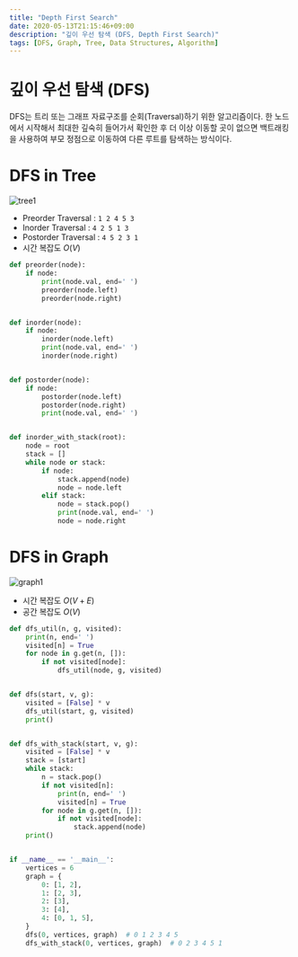 ```yaml
---
title: "Depth First Search"
date: 2020-05-13T21:15:46+09:00
description: "깊이 우선 탐색 (DFS, Depth First Search)"
tags: [DFS, Graph, Tree, Data Structures, Algorithm]
---
```


# 깊이 우선 탐색 (DFS)

DFS는 트리 또는 그래프 자료구조를 순회(Traversal)하기 위한 알고리즘이다. 한 노드에서 시작해서 최대한 깊숙히 들어가서 확인한 후 더 이상 이동할 곳이 없으면 백트래킹을 사용하여 부모 정점으로 이동하여 다른 루트를 탐색하는 방식이다.

# DFS in Tree

![tree1](./tree12.gif)

- Preorder Traversal : `1 2 4 5 3`
- Inorder Traversal : `4 2 5 1 3`
- Postorder Traversal : `4 5 2 3 1`
- 시간 복잡도 $O(V)$

```py
def preorder(node):
    if node:
        print(node.val, end=' ')
        preorder(node.left)
        preorder(node.right)


def inorder(node):
    if node:
        inorder(node.left)
        print(node.val, end=' ')
        inorder(node.right)


def postorder(node):
    if node:
        postorder(node.left)
        postorder(node.right)
        print(node.val, end=' ')


def inorder_with_stack(root):
    node = root
    stack = []
    while node or stack:
        if node:
            stack.append(node)
            node = node.left
        elif stack:
            node = stack.pop()
            print(node.val, end=' ')
            node = node.right
```

# DFS in Graph

![graph1](./graph1.jpg)

- 시간 복잡도 $O(V+E)$
- 공간 복잡도 $O(V)$

```py
def dfs_util(n, g, visited):
    print(n, end=' ')
    visited[n] = True
    for node in g.get(n, []):
        if not visited[node]:
            dfs_util(node, g, visited)


def dfs(start, v, g):
    visited = [False] * v
    dfs_util(start, g, visited)
    print()


def dfs_with_stack(start, v, g):
    visited = [False] * v
    stack = [start]
    while stack:
        n = stack.pop()
        if not visited[n]:
            print(n, end=' ')
            visited[n] = True
        for node in g.get(n, []):
            if not visited[node]:
                stack.append(node)
    print()


if __name__ == '__main__':
    vertices = 6
    graph = {
        0: [1, 2],
        1: [2, 3],
        2: [3],
        3: [4],
        4: [0, 1, 5],
    }
    dfs(0, vertices, graph)  # 0 1 2 3 4 5
    dfs_with_stack(0, vertices, graph)  # 0 2 3 4 5 1
```

